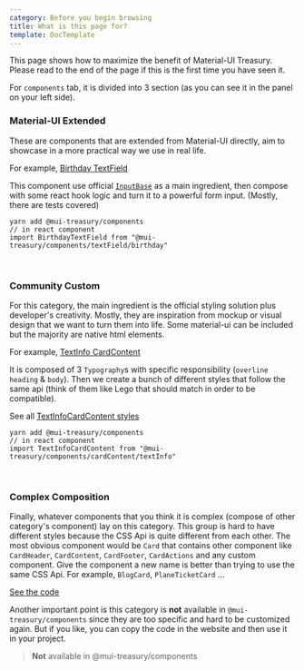 ```yaml
---
category: Before you begin browsing
title: What is this page for?
template: DocTemplate
---
```


This page shows how to maximize the benefit of Material-UI Treasury. Please read to the end of the page if this is the
first time you have seen it.

For `components` tab, it is divided into 3 section (as you can see it in the panel on your left side).

### Material-UI Extended

These are components that are extended from Material-UI directly, aim to showcase in a more practical way we use in real life.

For example, [Birthday TextField](/components/text-field/birthday)


<SimpleShowcase>
    <Inline>
        <Birthday label="Date of birth">
            <Birthday.Day
                placeholder={'DD'}
                name={'birthday.day'}
                nextFocus={'birthday.month'}
            />
            <Birthday.Separator />
            <Birthday.Month
                placeholder={'MM'}
                name={'birthday.month'}
                nextFocus={'birthday.year'}
            />
            <Birthday.Separator />
            <Birthday.Year placeholder={'YYYY'} name={'birthday.year'} />
        </Birthday>
    </Inline>
</SimpleShowcase>

This component use official [`InputBase`](https://material-ui.com/api/input-base/#inputbase-api) as a main ingredient,
then compose with some react hook logic and turn it to a powerful form input. (Mostly, there are tests covered)

```
yarn add @mui-treasury/components
// in react component
import BirthdayTextField from "@mui-treasury/components/textField/birthday"
```

<br />

### Community Custom

For this category, the main ingredient is the official styling solution plus developer's creativity. Mostly, they are
inspiration from mockup or visual design that we want to turn them into life. Some material-ui can be included but the
majority are native html elements.

For example, [TextInfo CardContent](/components/card-content/text-info)


<SimpleShowcase>
    <Inline>
        <TextInfoCardContent
          overline={'March 20, 2019'}
          heading={'Nature Around Us'}
          body={
            'We are going to learn different kinds of species in nature that live together to form amazing environment.'
          }
        />
    </Inline>
</SimpleShowcase>

It is composed of 3 `Typography`s with specific responsibility (`overline` `heading` & `body`). Then we create a bunch of
different styles that follow the same api (think of them like Lego that should match in order to be compatible).

See all [TextInfoCardContent styles](/styles/card-content/text-info)

```
yarn add @mui-treasury/components
// in react component
import TextInfoCardContent from "@mui-treasury/components/cardContent/textInfo"
```

<br />

### Complex Composition

Finally, whatever components that you think it is complex (compose of other category's component) lay on this category.
This group is hard to have different styles because the CSS Api is quite different from each other. The most obvious component
would be `Card` that contains other component like `CardHeader`, `CardContent`, `CardFooter`, `CardActions` and any custom
component. Give the component a new name is better than trying to use the same CSS Api. For example, `BlogCard`, `PlaneTicketCard`
...


<SimpleShowcase bgcolor="#003399">
    <PlaneTicketCard />
</SimpleShowcase>

[See the code](/components/card#Plane%20Ticket)

Another important point is this category is **not** available in `@mui-treasury/components` since they are too specific and hard
to be customized again. But if you like, you can copy the code in the website and then use it in your project.

> **Not** available in @mui-treasury/components

